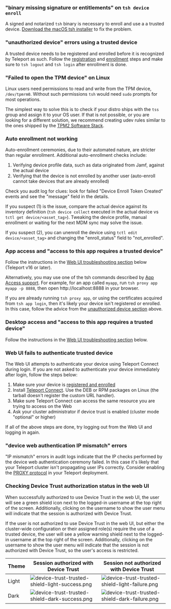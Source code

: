 ### "binary missing signature or entitlements" on `tsh device enroll`

A signed and notarized `tsh` binary is necessary to enroll and use a a trusted
device. [Download the macOS tsh installer](../../installation.mdx#macos) to fix
the problem.

### "unauthorized device" errors using a trusted device

A trusted device needs to be registered and enrolled before it is recognized by
Teleport as such. Follow the [registration](../../admin-guides/access-controls/device-trust/device-management.mdx) and
[enrollment](../../admin-guides/access-controls/device-trust/device-management.mdx) steps
and make sure to `tsh logout` and `tsh login` after enrollment is done.

### "Failed to open the TPM device" on Linux

Linux users need permissions to read and write from the TPM device, `/dev/tpmrm0`.
Without such permissions `tsh` would need `sudo` prompts for most operations.

The simplest way to solve this is to check if your distro ships with the `tss`
group and assign it to your OS user. If that is not possible, or you are looking
for a different solution, we recommend creating udev rules similar to the ones
shipped by the [TPM2 Software Stack](
https://github.com/tpm2-software/tpm2-tss/blob/ede63dd1ac1f0a46029d457304edcac2162bfab8/dist/tpm-udev.rules#L4).

### Auto enrollment not working

Auto-enrollment ceremonies, due to their automated nature, are stricter than
regular enrollment. Additional auto-enrollment checks include:

1. Verifying device profile data, such as data originated from Jamf, against the
   actual device
2. Verifying that the device is not enrolled by another user (auto-enroll cannot
   take devices that are already enrolled)

Check you audit log for clues: look for failed "Device Enroll Token Created"
events and see the "message" field in the details.

If you suspect (1) is the issue, compare the actual device against its inventory
definition (`tsh device collect` executed in the actual device vs `tctl get
device/<asset_tag>`). Tweaking the device profile, manual enrollment or waiting
for the next MDM sync may solve the issue.

If you suspect (2), you can unenroll the device using `tctl edit
device/<asset_tag>` and changing the "enroll_status" field to "not_enrolled".

### App access and "access to this app requires a trusted device"

Follow the instructions in the [Web UI troubleshooting section](
#web-ui-fails-to-authenticate-trusted-device) below (Teleport v16 or later).

Alternatively, you may use one of the tsh commands described by
[App Access support](../../admin-guides/access-controls/device-trust/enforcing-device-trust.mdx).
For example, for an app called `myapp`, run `tsh proxy app myapp -p 8888`, then
open http://localhost:8888 in your browser.

If you are already running `tsh proxy app`, or using the certificates acquired
from `tsh app login`, then it's likely your device isn't registered or enrolled.
In this case, follow the advice from the [unauthorized device section](
#unauthorized-device-errors-using-a-trusted-device) above.

### Desktop access and "access to this app requires a trusted device"

Follow the instructions in the [Web UI troubleshooting section](
#web-ui-fails-to-authenticate-trusted-device) below.

### Web UI fails to authenticate trusted device

The Web UI attempts to authenticate your device using Teleport Connect during
login. If you are not asked to authenticate your device immediately after login,
follow the steps below:

1. Make sure your device is [registered and enrolled](
   ../../admin-guides/access-controls/device-trust/device-management.mdx#register-a-trusted-device)
2. Install [Teleport Connect](
   ../../connect-your-client/teleport-connect.mdx#installation--upgrade).
   Use the DEB or RPM packages on Linux (the tarball doesn't register the custom
   URL handler).
3. Make sure Teleport Connect can access the same resource you are trying to
   access on the Web
4. Ask your cluster administrator if device trust is enabled (cluster mode
   "optional" or higher)

If all of the above steps are done, try logging out from the Web UI and logging
in again.

### "device web authentication IP mismatch" errors

"IP mismatch" errors in audit logs indicate that the IP checks performed by the
device web authentication ceremony failed. In this case it's likely that your
Teleport cluster isn't propagating user IPs correctly. Consider enabling the
[PROXY protocol](../../admin-guides/management/security/proxy-protocol.mdx) in
your Teleport deployment.

### Checking Device Trust authorization status in the web UI

When successfully authorized to use Device Trust in the web UI, the user will see a green
shield icon next to the logged-in username at the top right of the screen. Additionally, clicking
on the username to show the user menu will indicate that the session is authorized with Device Trust.

If the user is not authorized to use Device Trust in the web UI, but either the cluster-wide
configuration or their assigned role(s) require the use of a trusted device, the user will see a
yellow warning shield next to the logged-in username at the top right of the screen. Additionally,
clicking on the username to show the user menu will indicate that the session is not authorized
with Device Trust, so the user's access is restricted.

| Theme | Session authorized with Device Trust | Session not authorized with Device Trust |
| - | - | - |
| Light | ![device-trust-trusted-shield-light-success.png](../../../img/device-trust/device-trust-shield-light-success.png) | ![device-trust-trusted-shield-light-failure.png](../../../img/device-trust/device-trust-shield-light-failure.png) |
| Dark | ![device-trust-trusted-shield-dark-success.png](../../../img/device-trust/device-trust-shield-dark-success.png) | ![device-trust-trusted-shield-dark-failure.png](../../../img/device-trust/device-trust-shield-dark-failure.png) |
